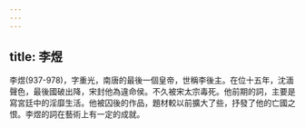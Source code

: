 ```yaml
---
---
---
```

title: 李煜
---



李煜(937-978)，字重光，南唐的最後一個皇帝，世稱李後主。在位十五年，沈湎聲色，最後國破出降，宋封他為違命侯。不久被宋太宗毒死。他前期的詞，主要是寫宮廷中的淫靡生活。他被囚後的作品，題材較以前擴大了些，抒發了他的亡國之恨。李煜的詞在藝術上有一定的成就。